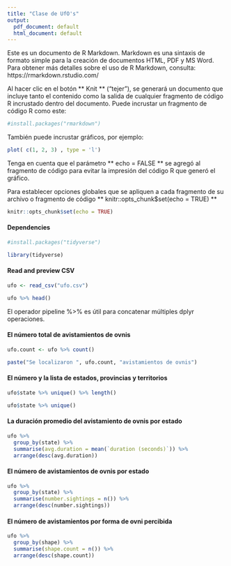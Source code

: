 ```yaml
---
title: "Clase de UfO's"
output:
  pdf_document: default
  html_document: default
---
```


Este es un documento de R Markdown. Markdown es una sintaxis de formato simple para la creación de documentos HTML, PDF y MS Word. Para obtener más detalles sobre el uso de R Markdown, consulta: https://rmarkdown.rstudio.com/

Al hacer clic en el botón ** Knit ** ("tejer"), se generará un documento que incluye tanto el contenido como la salida de cualquier fragmento de código R incrustado dentro del documento. Puede incrustar un fragmento de código R como este:

```r

#install.packages("rmarkdown")

```

También puede incrustar gráficos, por ejemplo:

```r

plot( c(1, 2, 3) , type = 'l')

```

Tenga en cuenta que el parámetro ** echo = FALSE ** se agregó al fragmento de código para evitar la impresión del código R que generó el gráfico.

Para establecer opciones globales que se apliquen a cada fragmento de su archivo o fragmento de código ** knitr::opts_chunk$set(echo = TRUE) **

```r

knitr::opts_chunk$set(echo = TRUE)

```

#### Dependencies

```r

#install.packages("tidyverse")

library(tidyverse)

```

#### Read and preview CSV
```r

ufo <- read_csv("ufo.csv")

ufo %>% head()

```

El operador pipeline %>% es útil para concatenar múltiples dplyr operaciones.

#### El número total de avistamientos de ovnis
```r

ufo.count <- ufo %>% count()

paste("Se localizaron ", ufo.count, "avistamientos de ovnis")

```

#### El número y la lista de estados, provincias y territorios
```r

ufo$state %>% unique() %>% length()

ufo$state %>% unique()

```

#### La duración promedio del avistamiento de ovnis por estado
```r

ufo %>% 
  group_by(state) %>% 
  summarise(avg.duration = mean(`duration (seconds)`)) %>% 
  arrange(desc(avg.duration)) 

```

#### El número de avistamientos de ovnis por estado
```r

ufo %>% 
  group_by(state) %>% 
  summarise(number.sightings = n()) %>% 
  arrange(desc(number.sightings))

```

#### El número de avistamientos por forma de ovni percibida
```r

ufo %>% 
  group_by(shape) %>% 
  summarise(shape.count = n()) %>% 
  arrange(desc(shape.count))

```

